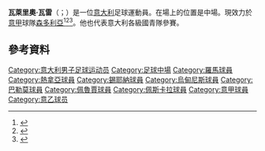 {{noteTA
|G1=Football
|G2=uefa
|1=zh-hans:瓦莱里奥;zh-hk:華拉里奧;zh-tw:瓦萊里奧;
|2=zh-hans:瓦雷;zh-hk:華尼;zh-tw:瓦雷;
}}
{{Infobox football biography
| name                 = 瓦萊里奧·瓦雷<br>Valerio Verre
| fullname             = Valerio Verre
| image                = Valerio_Verre_of_AS_Roma_(cropped).jpg
| image_size           = 230
| caption              = 
| birth_date           = {{birth date and age|1994|01|11|df=y}}
| birth_place          = [[意大利|意大利]][[羅馬|羅馬]]
| height               = {{height|m=1.81}}
| currentclub          = [[桑普多利亚足球俱乐部|森多利亞]]
| clubnumber           = 8
| position             = [[中場|中場]]
| youthyears1          = 2005–2012  | youthclubs1   = [[羅馬體育俱樂部|羅馬]]
| years1   = 2012–2013  | caps1   = 0  | goals1   = 0  | clubs1   = [[热那亚板球与足球俱乐部|熱拿亞]]
| years2   = 2012–2013  | caps2   = 8  | goals2   = 0  | clubs2   = → [[錫耶納足球俱樂部|錫耶納]] (loan)
| years3   = 2013–2016      | caps3   = 0  | goals3   = 0  | clubs3   = [[乌迪内斯足球俱乐部|烏甸尼斯]]
| years4   = 2013–2014  | caps4   = 20 | goals4   = 0  | clubs4   = → [[巴勒莫足球俱樂部|巴勒莫]] (loan)
| years5   = 2014–2015  | caps5   = 38 | goals5   = 5  | clubs5   = → [[佩魯賈足球會|佩魯賈]] (loan)
| years6   = 2015–2016  | caps6   = 31 | goals6   = 1  | clubs6   = → [[佩斯卡拉足球俱乐部|佩斯卡拉]] (loan)
| years7   = 2016–2017  | caps7   = 21 | goals7   = 0  | clubs7   = [[佩斯卡拉足球俱乐部|佩斯卡拉]]
| years8   = 2017–      | caps8   = 28  | goals8   = 2  | clubs8   = [[桑普多利亚足球俱乐部|森多利亞]]
| years9   = 2018–2019  | caps9   = 36 | goals9   = 12 | clubs9   = → [[佩魯賈足球會|佩魯賈]] (loan)
| years10   = 2019–2020  | caps10   = 32 | goals10   = 3 | clubs10   = → [[維羅納足球俱樂部|維羅納]] (loan)
| nationalyears1       = 2009
| nationalteam1        = 意大利U16
| nationalcaps1        = 3
| nationalgoals1       = 1
| nationalyears2       = 2010–2011
| nationalteam2        = 意大利U17
| nationalcaps2        = 13
| nationalgoals2       = 3
| nationalyears3       = 2011–2013
| nationalteam3        = 意大利U19
| nationalcaps3        = 20
| nationalgoals3       = 2
| nationalyears4       = 2013–2015
| nationalteam4        = 意大利U20
| nationalcaps4        = 12
| nationalgoals4       = 0
| nationalyears5       = 2015–2017
| nationalteam5        = [[義大利21歲以下國家足球隊|意大利U21]]
| nationalcaps5        = 8
| nationalgoals5       = 0
| pcupdate             = 15:39, 16 December 2020 (UTC)
| ntupdate             = 27 March 2017
}}

'''瓦萊里奧·瓦雷'''（{{lang-it|Valerio Verre}}；{{bd|1994年|1月11日}}）是一位[[意大利|意大利]]足球運動員。在場上的位置是中場。現效力於[[意大利足球甲级联赛|意甲]]球隊[[桑普多利亚足球俱乐部|森多利亞]]<ref>{{cite news|url=http://palermocalcio.it/it/1314/news/scheda.php?id=28890|title=PRESI BELOTTI E VERRE VIVIANO IN PRESTITO ALL'ARSENAL|date=2 September 2013|accessdate=20 March 2014|publisher=US Città di Palermo|language=it|archive-url=https://web.archive.org/web/20130905071935/http://palermocalcio.it/it/1314/news/scheda.php?id=28890|archive-date=2013-09-05|dead-url=yes}}</ref><ref>{{cite news|url=http://www.asroma.it/pdf/corporate/operazioni_di_mercato/2014_07_13_verre.pdf|title=OPERAZIONI DI MERCATO VALERIO VERRE|date=13 July 2014|accessdate=14 July 2014|publisher=AS Roma|language=it|archive-url=https://web.archive.org/web/20140714122346/http://www.asroma.it/pdf/corporate/operazioni_di_mercato/2014_07_13_verre.pdf|archive-date=2014-07-14|dead-url=yes}}</ref><ref>{{cite news|url=http://www.acperugiacalcio.com/news-societarie/?n=1750|title=Verre è del Perugia|date=12 July 2014|accessdate=14 July 2014|publisher=AC Perugia Calcio|language=it|deadurl=yes|archiveurl=https://web.archive.org/web/20140714233227/http://www.acperugiacalcio.com/news-societarie/?n=1750|archivedate=2014年7月14日}}</ref>。他也代表意大利各級國青隊參賽。

==參考資料==
{{Reflist}}

{{U.C. Sampdoria squad}}

{{DEFAULTSORT:Valerio, Verre}}
[[Category:意大利男子足球运动员|Category:意大利男子足球运动员]]
[[Category:足球中場|Category:足球中場]]
[[Category:羅馬球員|Category:羅馬球員]]
[[Category:熱拿亞球員|Category:熱拿亞球員]]
[[Category:錫耶納球員|Category:錫耶納球員]]
[[Category:烏甸尼斯球員|Category:烏甸尼斯球員]]
[[Category:巴勒莫球員|Category:巴勒莫球員]]
[[Category:佩魯賈球員|Category:佩魯賈球員]]
[[Category:佩斯卡拉球員|Category:佩斯卡拉球員]]
[[Category:意甲球員|Category:意甲球員]]
[[Category:意乙球员|Category:意乙球员]]